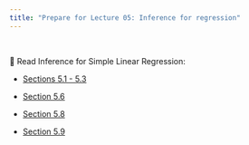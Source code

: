 ```yaml
---
title: "Prepare for Lecture 05: Inference for regression"
---
```


<br>

📖 Read Inference for Simple Linear Regression:

-   [Sections 5.1 - 5.3](https://introregression.netlify.app/05-slr-inference)

-   [Section 5.6](https://introregression.netlify.app/05-slr-inference#sec-hypothesis-test-overview)

-   [Section 5.8](https://introregression.netlify.app/05-slr-inference#sec-slr-inf-relationship-ci-test)

-   [Section 5.9](https://introregression.netlify.app/05-slr-inference#sec-slr-inf-clt)
